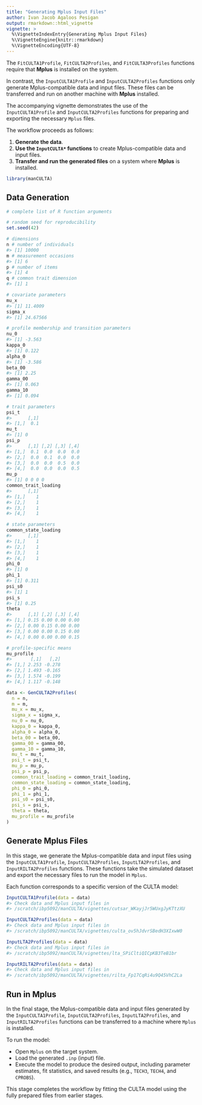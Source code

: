 ```yaml
---
title: "Generating Mplus Input Files"
author: Ivan Jacob Agaloos Pesigan
output: rmarkdown::html_vignette
vignette: >
  %\VignetteIndexEntry{Generating Mplus Input Files}
  %\VignetteEngine{knitr::rmarkdown}
  %\VignetteEncoding{UTF-8}
---
```






The `FitCULTA1Profile`, `FitCULTA2Profiles`, and `FitCULTA3Profiles` functions require that **Mplus** is installed on the system.

In contrast, the `InputCULTA1Profile` and `InputCULTA2Profiles` functions only generate Mplus-compatible data and input files. These files can be transferred and run on another machine with **Mplus** installed.

The accompanying vignette demonstrates the use of the `InputCULTA1Profile` and `InputCULTA2Profiles` functions for preparing and exporting the necessary `Mplus` files.

The workflow proceeds as follows:

1. **Generate the data**.
2. **Use the `InputCULTA*` functions** to create Mplus-compatible data and input files.
3. **Transfer and run the generated files** on a system where **Mplus** is installed.


``` r
library(manCULTA)
```



## Data Generation


``` r
# complete list of R function arguments

# random seed for reproducibility
set.seed(42)

# dimensions
n # number of individuals
#> [1] 10000
m # measurement occasions
#> [1] 6
p # number of items
#> [1] 4
q # common trait dimension
#> [1] 1

# covariate parameters
mu_x 
#> [1] 11.4009
sigma_x
#> [1] 24.67566

# profile membership and transition parameters
nu_0
#> [1] -3.563
kappa_0
#> [1] 0.122
alpha_0
#> [1] -3.586
beta_00
#> [1] 2.25
gamma_00
#> [1] 0.063
gamma_10
#> [1] 0.094

# trait parameters
psi_t
#>      [,1]
#> [1,]  0.1
mu_t
#> [1] 0
psi_p
#>      [,1] [,2] [,3] [,4]
#> [1,]  0.1  0.0  0.0  0.0
#> [2,]  0.0  0.1  0.0  0.0
#> [3,]  0.0  0.0  0.5  0.0
#> [4,]  0.0  0.0  0.0  0.5
mu_p
#> [1] 0 0 0 0
common_trait_loading
#>      [,1]
#> [1,]    1
#> [2,]    1
#> [3,]    1
#> [4,]    1

# state parameters
common_state_loading
#>      [,1]
#> [1,]    1
#> [2,]    1
#> [3,]    1
#> [4,]    1
phi_0
#> [1] 0
phi_1
#> [1] 0.311
psi_s0
#> [1] 1
psi_s
#> [1] 0.25
theta
#>      [,1] [,2] [,3] [,4]
#> [1,] 0.15 0.00 0.00 0.00
#> [2,] 0.00 0.15 0.00 0.00
#> [3,] 0.00 0.00 0.15 0.00
#> [4,] 0.00 0.00 0.00 0.15

# profile-specific means
mu_profile
#>       [,1]   [,2]
#> [1,] 2.253 -0.278
#> [2,] 1.493 -0.165
#> [3,] 1.574 -0.199
#> [4,] 1.117 -0.148
```


``` r
data <- GenCULTA2Profiles(
  n = n,
  m = m,
  mu_x = mu_x,
  sigma_x = sigma_x,
  nu_0 = nu_0,
  kappa_0 = kappa_0,
  alpha_0 = alpha_0,
  beta_00 = beta_00,
  gamma_00 = gamma_00,
  gamma_10 = gamma_10,
  mu_t = mu_t,
  psi_t = psi_t,
  mu_p = mu_p,
  psi_p = psi_p,
  common_trait_loading = common_trait_loading,
  common_state_loading = common_state_loading,
  phi_0 = phi_0,
  phi_1 = phi_1,
  psi_s0 = psi_s0,
  psi_s = psi_s,
  theta = theta, 
  mu_profile = mu_profile
)
```



## Generate Mplus Files

In this stage, we generate the Mplus-compatible data and input files using the `InputCULTA1Profile`, `InputCULTA2Profiles`, `InputLTA2Profiles`, and `InputRILTA2Profiles` functions. These functions take the simulated dataset and export the necessary files to run the model in `Mplus`.

Each function corresponds to a specific version of the CULTA model:


``` r
InputCULTA1Profile(data = data)
#> Check data and Mplus input files in
#> /scratch/ibp5092/manCULTA/vignettes/cutsar_WKayjJr5WUxgJyKTtzXU
```


``` r
InputCULTA2Profiles(data = data)
#> Check data and Mplus input files in
#> /scratch/ibp5092/manCULTA/vignettes/culta_ov5hJdvrSBedH3XIxwW0
```


``` r
InputLTA2Profiles(data = data)
#> Check data and Mplus input files in
#> /scratch/ibp5092/manCULTA/vignettes/lta_SPiCltiQICpKB3TeB1br
```


``` r
InputRILTA2Profiles(data = data)
#> Check data and Mplus input files in
#> /scratch/ibp5092/manCULTA/vignettes/rilta_Fp17CqRi4u9Q45VhC2La
```

## Run in Mplus

In the final stage, the Mplus-compatible data and input files generated by the `InputCULTA1Profile`, `InputCULTA2Profiles`, `InputLTA2Profiles`, and `InputRILTA2Profiles` functions can be transferred to a machine where `Mplus` is installed.

To run the model:

- Open `Mplus` on the target system.
- Load the generated `.inp` (input) file.
- Execute the model to produce the desired output, including parameter estimates, fit statistics, and saved results (e.g., `TECH3`, `TECH4`, and `CPROBS`).

This stage completes the workflow by fitting the CULTA model using the fully prepared files from earlier stages.
